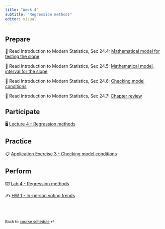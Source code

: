```yaml
---
title: "Week 4"
subtitle: "Regression methods"
editor: visual
---
```


## Prepare

📖 Read Introduction to Modern Statistics, Sec 24.4: [Mathematical model for testing the slope](https://openintro-ims.netlify.app/inf-model-slr.html#mathslope)

📖 Read Introduction to Modern Statistics, Sec 24.5: [Mathematical model, interval for the slope](https://openintro-ims.netlify.app/inf-model-slr.html#mathematical-model-interval-for-the-slope)

📖 Read Introduction to Modern Statistics, Sec 24.6: [Checking model conditions](https://openintro-ims.netlify.app/inf-model-slr.html#tech-cond-linmod)

📖 Read Introduction to Modern Statistics, Sec 24.7: [Chapter review](https://openintro-ims.netlify.app/inf-model-slr.html#chp24-review)

## Participate

🖥️ [Lecture 4 - Regression methods](/slides/BSMM_8740_lec-04.html)

## Practice

📋 [Application Exercise 3 - Checking model conditions](/ae/ae-3-duke-forest.html)

## Perform

⌨️ [Lab 4 - Regression methods](/labs/BSMM_8740_lab-4.html "Lab instructions")

✍️ [HW 1 - In-person voting trends](/hw/hw-1.html)

<br><br>

::: {style="font-size: 0.875em;"}
Back to [course schedule](/ "Course schedule") ⏎
:::
